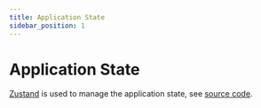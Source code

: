 ```yaml
---
title: Application State
sidebar_position: 1
---
```


# Application State

[Zustand](https://github.com/pmndrs/zustand) is used to manage the application state, see [source code](https://github.com/datalayer/jupyter-ui/tree/main/packages/react/src/state).
